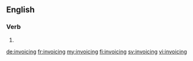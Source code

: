==English==

===Verb===
{{head|en|present participle}}

# {{present participle of|invoice|lang=en|nocat=1}}

[[de:invoicing]]
[[fr:invoicing]]
[[my:invoicing]]
[[fi:invoicing]]
[[sv:invoicing]]
[[vi:invoicing]]